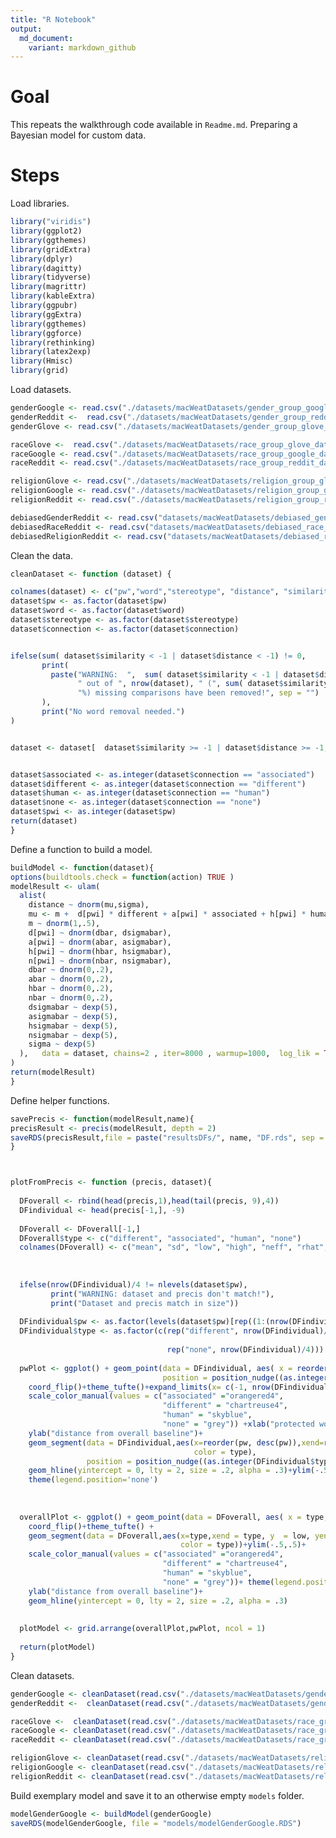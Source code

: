 ```yaml
---
title: "R Notebook"
output:
  md_document:
    variant: markdown_github
---
```


# Goal

This repeats the walkthrough code available in `Readme.md`.
Preparing a Bayesian model for custom data.


# Steps

Load libraries.

```r
library("viridis") 
library(ggplot2)
library(ggthemes)
library(gridExtra)
library(dplyr)
library(dagitty)
library(tidyverse)
library(magrittr)
library(kableExtra)
library(ggpubr)
library(ggExtra)
library(ggthemes)
library(ggforce)
library(rethinking)
library(latex2exp)
library(Hmisc)
library(grid)

```


Load datasets.

```r

genderGoogle <- read.csv("./datasets/macWeatDatasets/gender_group_google_dataset.csv")[,-1]
genderReddit <-  read.csv("./datasets/macWeatDatasets/gender_group_reddit_dataset.csv")[,-1]
genderGlove <- read.csv("./datasets/macWeatDatasets/gender_group_glove_dataset.csv")[,-1]

raceGlove <-  read.csv("./datasets/macWeatDatasets/race_group_glove_dataset.csv")[,-1]
raceGoogle <- read.csv("./datasets/macWeatDatasets/race_group_google_dataset.csv")[,-1]
raceReddit <- read.csv("./datasets/macWeatDatasets/race_group_reddit_dataset.csv")[,-1]

religionGlove <- read.csv("./datasets/macWeatDatasets/religion_group_glove_dataset.csv")[,-1]
religionGoogle <- read.csv("./datasets/macWeatDatasets/religion_group_google_dataset.csv")[,-1]
religionReddit <- read.csv("./datasets/macWeatDatasets/religion_group_reddit_dataset.csv")[,-1]

debiasedGenderReddit <- read.csv("datasets/macWeatDatasets/debiased_gender_reddit.csv")[-1]
debiasedRaceReddit <- read.csv("datasets/macWeatDatasets/debiased_race_reddit.csv")[-1]
debiasedReligionReddit <- read.csv("datasets/macWeatDatasets/debiased_religion_reddit.csv")[-1]
```


Clean the data.

```r
cleanDataset <- function (dataset) {

colnames(dataset) <- c("pw","word","stereotype", "distance", "similarity", "connection")
dataset$pw <- as.factor(dataset$pw)
dataset$word <- as.factor(dataset$word)
dataset$stereotype <- as.factor(dataset$stereotype)
dataset$connection <- as.factor(dataset$connection)


ifelse(sum( dataset$similarity < -1 | dataset$distance < -1) != 0, 
       print(
         paste("WARNING:  ",  sum( dataset$similarity < -1 | dataset$distance < -1), 
               " out of ", nrow(dataset), " (", sum( dataset$similarity < -1 | dataset$distance < -1)/nrow(dataset) * 100, 
               "%) missing comparisons have been removed!", sep = "")
       ),
       print("No word removal needed.")
)


dataset <- dataset[  dataset$similarity >= -1 | dataset$distance >= -1,]


dataset$associated <- as.integer(dataset$connection == "associated")
dataset$different <- as.integer(dataset$connection == "different")
dataset$human <- as.integer(dataset$connection == "human")
dataset$none <- as.integer(dataset$connection == "none")
dataset$pwi <- as.integer(dataset$pw)
return(dataset)
}
```



Define a function to build a model.

```r
buildModel <- function(dataset){
options(buildtools.check = function(action) TRUE )
modelResult <- ulam(
  alist(
    distance ~ dnorm(mu,sigma),
    mu <- m +  d[pwi] * different + a[pwi] * associated + h[pwi] * human + n[pw] * none,
    m ~ dnorm(1,.5),
    d[pwi] ~ dnorm(dbar, dsigmabar),
    a[pwi] ~ dnorm(abar, asigmabar),
    h[pwi] ~ dnorm(hbar, hsigmabar),
    n[pwi] ~ dnorm(nbar, nsigmabar),
    dbar ~ dnorm(0,.2),
    abar ~ dnorm(0,.2),
    hbar ~ dnorm(0,.2),
    nbar ~ dnorm(0,.2),
    dsigmabar ~ dexp(5),
    asigmabar ~ dexp(5),
    hsigmabar ~ dexp(5),
    nsigmabar ~ dexp(5),
    sigma ~ dexp(5)
  ),   data = dataset, chains=2 , iter=8000 , warmup=1000,  log_lik = TRUE, cores = 4
)
return(modelResult)
}
```


Define helper functions.

```r
savePrecis <- function(modelResult,name){
precisResult <- precis(modelResult, depth = 2)
saveRDS(precisResult,file = paste("resultsDFs/", name, "DF.rds", sep = ""))
}



plotFromPrecis <- function (precis, dataset){
  
  DFoverall <- rbind(head(precis,1),head(tail(precis, 9),4))
  DFindividual <- head(precis[-1,], -9)
  
  DFoverall <- DFoverall[-1,]
  DFoverall$type <- c("different", "associated", "human", "none")
  colnames(DFoverall) <- c("mean", "sd", "low", "high", "neff", "rhat", "type")
  
  
  
  ifelse(nrow(DFindividual)/4 != nlevels(dataset$pw),
         print("WARNING: dataset and precis don't match!"),
         print("Dataset and precis match in size"))
  
  DFindividual$pw <- as.factor(levels(dataset$pw)[rep((1:(nrow(DFindividual)/4)),4)])
  DFindividual$type <- as.factor(c(rep("different", nrow(DFindividual)/4),rep("associated", 
                                                                              nrow(DFindividual)/4),rep("human", nrow(DFindividual)/4), 
                                   rep("none", nrow(DFindividual)/4)))
  
  pwPlot <- ggplot() + geom_point(data = DFindividual, aes( x = reorder(pw, desc(pw)), y = mean, color = type),
                                  position = position_nudge((as.integer(DFindividual$type)-1)*0.15), size = 1)+
    coord_flip()+theme_tufte()+expand_limits(x= c(-1, nrow(DFindividual)/4 +1))+
    scale_color_manual(values = c("associated" ="orangered4", 
                                  "different" = "chartreuse4",
                                  "human" = "skyblue",
                                  "none" = "grey")) +xlab("protected word")+
    ylab("distance from overall baseline")+
    geom_segment(data = DFindividual,aes(x=reorder(pw, desc(pw)),xend=reorder(pw, desc(pw)), y  = `5.5%`, yend= `94.5%`,
                                         color = type),
                 position = position_nudge((as.integer(DFindividual$type)-1)*0.15), size = .4, alpha = .4)+
    geom_hline(yintercept = 0, lty = 2, size = .2, alpha = .3)+ylim(-.5,.5) +ggtitle("Protected-word-relative coefficients")+ 
    theme(legend.position='none')
  
  
  
  overallPlot <- ggplot() + geom_point(data = DFoverall, aes( x = type, y = mean, color = type), size = 1, position = position_dodge2(width = -1))+
    coord_flip()+theme_tufte() +  
    geom_segment(data = DFoverall,aes(x=type,xend = type, y  = low, yend= high,
                                      color = type))+ylim(-.5,.5)+
    scale_color_manual(values = c("associated" ="orangered4", 
                                  "different" = "chartreuse4",
                                  "human" = "skyblue",
                                  "none" = "grey"))+ theme(legend.position = c(0.2, 0.6))+ggtitle("Overall coefficients")+
    ylab("distance from overall baseline")+
    geom_hline(yintercept = 0, lty = 2, size = .2, alpha = .3)
  
  
  plotModel <- grid.arrange(overallPlot,pwPlot, ncol = 1)
  
  return(plotModel)
}

```



Clean datasets.

```r
genderGoogle <- cleanDataset(read.csv("./datasets/macWeatDatasets/gender_group_google_dataset.csv")[,-1])
genderReddit <-  cleanDataset(read.csv("./datasets/macWeatDatasets/gender_group_reddit_dataset.csv")[,-1])

raceGlove <-  cleanDataset(read.csv("./datasets/macWeatDatasets/race_group_glove_dataset.csv")[,-1])
raceGoogle <- cleanDataset(read.csv("./datasets/macWeatDatasets/race_group_google_dataset.csv")[,-1])
raceReddit <- cleanDataset(read.csv("./datasets/macWeatDatasets/race_group_reddit_dataset.csv")[,-1])

religionGlove <- cleanDataset(read.csv("./datasets/macWeatDatasets/religion_group_glove_dataset.csv")[,-1])
religionGoogle <- cleanDataset(read.csv("./datasets/macWeatDatasets/religion_group_google_dataset.csv")[,-1])
religionReddit <- cleanDataset(read.csv("./datasets/macWeatDatasets/religion_group_reddit_dataset.csv")[,-1])
```

Build exemplary model and save it to an otherwise empty `models` folder. 


```r
modelGenderGoogle <- buildModel(genderGoogle)
saveRDS(modelGenderGoogle, file = "models/modelGenderGoogle.RDS")
```

